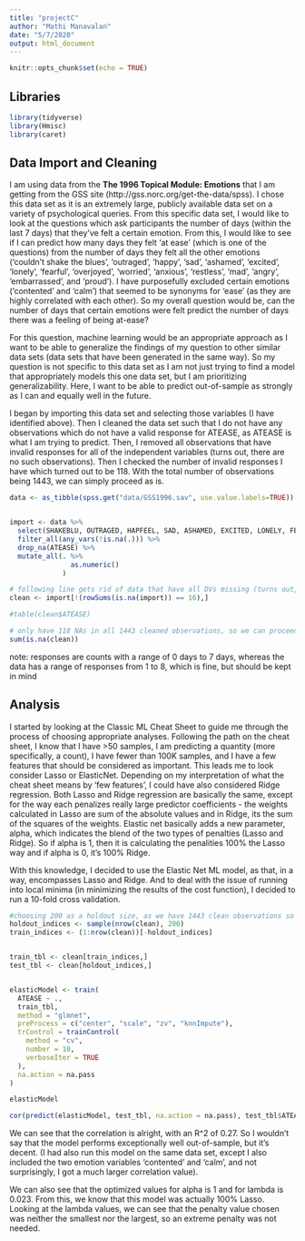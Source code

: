 ```yaml
---
title: "projectC"
author: "Mathi Manavalan"
date: "5/7/2020"
output: html_document
---
```




```r
knitr::opts_chunk$set(echo = TRUE)
```

## Libraries
```r
library(tidyverse)
library(Hmisc)
library(caret)
```


## Data Import and Cleaning

I am using data from the **The 1996 Topical Module: Emotions** that I am getting from the GSS site (http://gss.norc.org/get-the-data/spss). I chose this data set as it is an extremely large, publicly available data set on a variety of psychological queries. From this specific data set, I would like to look at the questions which ask participants the number of days (within the last 7 days) that they've felt a certain emotion. From this, I would like to see if I can predict how many days they felt 'at ease' (which is one of the questions) from the number of days they felt all the other emotions ('couldn't shake the blues', 'outraged', 'happy', 'sad', 'ashamed', 'excited', 'lonely', 'fearful', 'overjoyed', 'worried', 'anxious', 'restless', 'mad', 'angry', 'embarrassed', and 'proud'). I have purposefully excluded certain emotions ('contented' and 'calm') that seemed to be synonyms for 'ease' (as they are highly correlated with each other). So my overall question would be, can the number of days that certain emotions were felt predict the number of days there was a feeling of being at-ease? 


For this question, machine learning would be an appropriate approach as I want to be able to generalize the findings of my question to other similar data sets (data sets that have been generated in the same way). So my question is not specific to this data set as I am not just trying to find a model that appropriately models this one data set, but I am prioritizing generalizability. Here, I want to be able to predict out-of-sample as strongly as I can and equally well in the future.


I began by importing this data set and selecting those variables (I have identified above). Then I cleaned the data set such that I do not have any observations which do not have a valid response for ATEASE, as ATEASE is what I am trying to predict. Then, I removed all observations that have invalid responses for all of the independent variables (turns out, there are no such observations). Then I checked the number of invalid responses I have which turned out to be 118. With the total number of observations being 1443, we can simply proceed as is. 

```r
data <- as_tibble(spss.get("data/GSS1996.sav", use.value.labels=TRUE)) 


import <- data %>% 
  select(SHAKEBLU, OUTRAGED, HAPFEEL, SAD, ASHAMED, EXCITED, LONELY, FEARFUL, OVRJOYED, WORRIED, ANXIOUS, RESTLESS, MADAT, ATEASE, ANGRY, EMBARRSS, PROUD) %>% 
  filter_all(any_vars(!is.na(.))) %>% 
  drop_na(ATEASE) %>% 
  mutate_all(. %>% 
               as.numeric()
             )

# following line gets rid of data that have all DVs missing (turns out, there are none!)
clean <- import[!(rowSums(is.na(import)) == 16),]

#table(clean$ATEASE)

# only have 118 NAs in all 1443 cleaned observations, so we can proceed
sum(is.na(clean)) 

```

note: responses are counts with a range of 0 days to 7 days, whereas the data has a range of responses from 1 to 8, which is fine, but should be kept in mind


## Analysis

I started by looking at the Classic ML Cheat Sheet to guide me through the process of choosing appropriate analyses. Following the path on the cheat sheet, I know that I have >50 samples, I am predicting a quantity (more specifically, a count), I have fewer than 100K samples, and I have a few features that should be considered as important. This leads me to look consider Lasso or ElasticNet. Depending on my interpretation of what the cheat sheet means by 'few features', I could have also considered Ridge regression.  Both Lasso and Ridge regression are basically the same, except for the way each penalizes really large predictor coefficients - the weights calculated in Lasso are sum of the absolute values and in Ridge, its the sum of the squares of the weights. Elastic net basically adds a new parameter, alpha, which indicates the blend of the two types of penalties (Lasso and Ridge). So if alpha is 1, then it is calculating the penalities 100% the Lasso way and if alpha is 0, it's 100% Ridge. 

With this knowledge, I decided to use the Elastic Net ML model, as that, in a way, encompasses Lasso and Ridge. And to deal with the issue of running into local minima (in minimizing the results of the cost function), I decided to run a 10-fold cross validation. 

```r
#choosing 200 as a holdout size, as we have 1443 clean observations so 200 gives us a workable proportion of the total data
holdout_indices <- sample(nrow(clean), 200)
train_indices <- (1:nrow(clean))[-holdout_indices]


train_tbl <- clean[train_indices,]
test_tbl <- clean[holdout_indices,]


elasticModel <- train(
  ATEASE ~ .,
  train_tbl,
  method = "glmnet",
  preProcess = c("center", "scale", "zv", "knnImpute"),
  trControl = trainControl(
    method = "cv",
    number = 10,
    verboseIter = TRUE
  ),
  na.action = na.pass
)

elasticModel

cor(predict(elasticModel, test_tbl, na.action = na.pass), test_tbl$ATEASE)^2

```

We can see that the correlation is alright, with an R^2 of 0.27. So I wouldn't say that the model performs exceptionally well out-of-sample, but it's decent. (I had also run this model on the same data set, except I also included the two emotion variables 'contented' and 'calm', and not surprisingly, I got a much larger correlation value).

We can also see that the optimized values for alpha is 1 and for lambda is 0.023. From this, we know that this model was actually 100% Lasso. Looking at the lambda values, we can see that the penalty value chosen was neither the smallest nor the largest, so an extreme penalty was not needed. 

